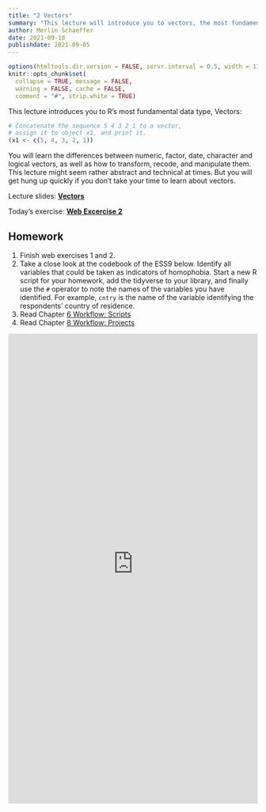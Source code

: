 ```yaml
---
title: "2 Vectors"
summary: "This lecture will introduce you to vectors, the most fundamental data type in R."
author: Merlin Schaeffer
date: 2021-09-10
publishdate: 2021-09-05
---
```


```r
options(htmltools.dir.version = FALSE, servr.interval = 0.5, width = 115, digits = 2)
knitr::opts_chunk$set(
  collapse = TRUE, message = FALSE, 
  warning = FALSE, cache = FALSE,
  comment = "#", strip.white = TRUE)
```

This lecture introduces you to R's most fundamental data type, Vectors:
```r
# Concatenate the sequence 5 4 3 2 1 to a vector, 
# assign it to object x1, and print it.
(x1 <- c(5, 4, 3, 2, 1))
```

You will learn the differences between numeric, factor, date, character and logical vectors, as well as how to transform, recode, and manipulate them. This lecture might seem rather abstract and technical at times. But you will get hung up quickly if you don't take your time to learn about vectors.

Lecture slides: [**Vectors**](/2-Vectors/2-Vectors.html)

Today's exercise: [**Web Excercise 2**](/exercises/exercise2.html)

## Homework
1. Finish web exercises 1 and 2.
2. Take a close look at the codebook of the ESS9 below. Identify all variables that could be taken as indicators of homophobia. Start a new R script for your homework, add the tidyverse to your library, and finally use the `#` operator to note the names of the variables you have identified. For example, `cntry` is the name of the variable identifying the respondents' country of residence.
2. Read Chapter [6 Workflow: Scripts](http://r4ds.had.co.nz/workflow-scripts.html)
3. Read Chapter [8 Workflow: Projects](http://r4ds.had.co.nz/workflow-projects.html)

<iframe src="https://www.europeansocialsurvey.org/docs/round9/survey/ESS9_appendix_a7_e03_1.pdf" height='950' frameborder='0' width="100%"></iframe>